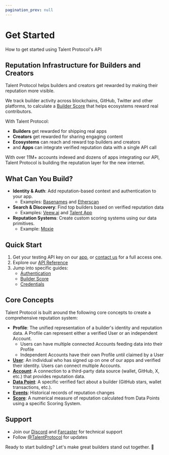 ```yaml
---
pagination_prev: null
---
```


# Get Started

How to get started using Talent Protocol's API

## Reputation Infrastructure for Builders and Creators

Talent Protocol helps builders and creators get rewarded by making their reputation more visible.

We track builder activity across blockchains, GitHub, Twitter and other platforms, to calculate a [Builder Score](/docs/protocol-concepts/scoring-systems/builder-score) that helps ecosystems reward real contributors.

With Talent Protocol:

- **Builders** get rewarded for shipping real apps
- **Creators** get rewarded for sharing engaging content
- **Ecosystems** can reach and reward top builders and creators
- and **Apps** can integrate verified reputation data with a single API call

With over 11M+ accounts indexed and dozens of apps integrating our API, Talent Protocol is building the reputation layer for the new internet.

## What Can You Build?

- **Identity & Auth**: Add reputation-based context and authentication to your app.
  - Examples: [Basenames](https://x.com/TalentProtocol/status/1825995151275434439) and [Etherscan](https://x.com/TalentProtocol/status/1830974248363622607)
- **Search & Discovery**: Find top builders based on verified reputation data
  - Examples: [Veew.ai](https://veew.ai/) and [Talent App](https://app.talentprotocol.com/search)
- **Reputation Systems**: Create custom scoring systems using our data primitives.
  - Example: [Moxie](https://build.moxie.xyz/the-moxie-protocol/based-rewards#breakdown-of-the-formula)

## Quick Start

1. Get your testing API key on our [app](https://app.talentprotocol.com/developers), or [contact us](https://tally.so/r/mYYjPJ) for a full access one.
2. Explore our [API Reference](/docs/developers/talent-api/api-reference-v1)
3. Jump into specific guides:
   - [Authentication](/docs/developers/talent-api/authentication)
   - [Builder Score](/docs/developers/talent-api/api-reference-v2/score)
   - [Credentials](/docs/developers/talent-api/api-reference-v2/credentials)

## Core Concepts

Talent Protocol is built around the following core concepts to create a comprehensive reputation system:

- **Profile**: The unified representation of a builder's identity and reputation data. A Profile can represent either a verified User or an independent Account.
  - Users can have multiple connected Accounts feeding data into their Profile
  - Independent Accounts have their own Profile until claimed by a User
- [**User**](/docs/protocol-concepts/user): An individual who has signed up on one of our apps and verified their identity. Users can connect multiple Accounts.
- [**Account**](/docs/protocol-concepts/account): A connection to a third-party data source (wallet, GitHub, X, etc.) that provides reputation data.
- [**Data Point**](/docs/protocol-concepts/data-point): A specific verified fact about a builder (GitHub stars, wallet transactions, etc.).
- [**Events**](/docs/protocol-concepts/event): Historical records of reputation changes
- [**Score**](/docs/protocol-concepts/scoring-systems): A numerical measure of reputation calculated from Data Points using a specific Scoring System.

## Support

- Join our [Discord](https://discord.gg/talentprotocol) and [Farcaster](https://warpcast.com/~/channel/talent) for technical support
- Follow [@TalentProtocol](https://twitter.com/TalentProtocol) for updates

Ready to start building? Let's make great builders stand out together. 🫡
